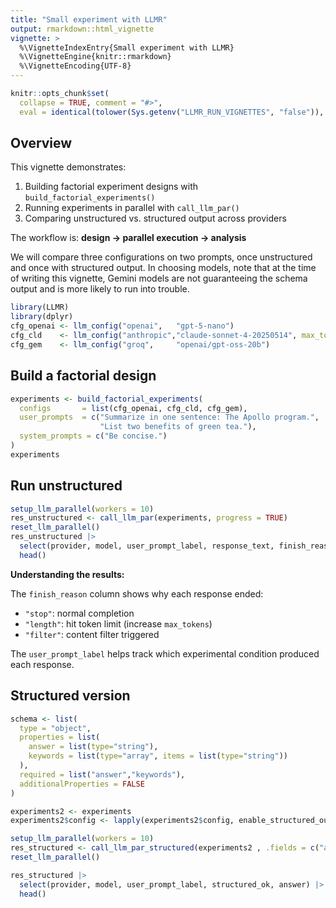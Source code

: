 ```yaml
---
title: "Small experiment with LLMR"
output: rmarkdown::html_vignette
vignette: >
  %\VignetteIndexEntry{Small experiment with LLMR}
  %\VignetteEngine{knitr::rmarkdown}
  %\VignetteEncoding{UTF-8}
---
```


```r
knitr::opts_chunk$set(
  collapse = TRUE, comment = "#>",
  eval = identical(tolower(Sys.getenv("LLMR_RUN_VIGNETTES", "false")), "true") )
```  

## Overview

This vignette demonstrates:

1. Building factorial experiment designs with `build_factorial_experiments()`
2. Running experiments in parallel with `call_llm_par()`
3. Comparing unstructured vs. structured output across providers

The workflow is: **design → parallel execution → analysis**

We will compare three configurations on two prompts, once unstructured and once with structured output. In choosing models, note that at the time of writing this vignette, Gemini models are not guaranteeing the schema output and is more likely to run into trouble. 

```r
library(LLMR)
library(dplyr)
cfg_openai <- llm_config("openai",   "gpt-5-nano")
cfg_cld    <- llm_config("anthropic","claude-sonnet-4-20250514", max_tokens = 512)
cfg_gem    <- llm_config("groq",     "openai/gpt-oss-20b")
```

## Build a factorial design
```r
experiments <- build_factorial_experiments(
  configs       = list(cfg_openai, cfg_cld, cfg_gem),
  user_prompts  = c("Summarize in one sentence: The Apollo program.",
                    "List two benefits of green tea."),
  system_prompts = c("Be concise.")
)
experiments
```

## Run unstructured
```r
setup_llm_parallel(workers = 10)
res_unstructured <- call_llm_par(experiments, progress = TRUE)
reset_llm_parallel()
res_unstructured |>
  select(provider, model, user_prompt_label, response_text, finish_reason) |>
  head()
```

**Understanding the results:**

The `finish_reason` column shows why each response ended:

- `"stop"`: normal completion
- `"length"`: hit token limit (increase `max_tokens`)
- `"filter"`: content filter triggered

The `user_prompt_label` helps track which experimental condition produced each response.

## Structured version
```r
schema <- list(
  type = "object",
  properties = list(
    answer = list(type="string"),
    keywords = list(type="array", items = list(type="string"))
  ),
  required = list("answer","keywords"),
  additionalProperties = FALSE
)

experiments2 <- experiments
experiments2$config <- lapply(experiments2$config, enable_structured_output, schema = schema)

setup_llm_parallel(workers = 10)
res_structured <- call_llm_par_structured(experiments2 , .fields = c("answer","keywords") )
reset_llm_parallel()

res_structured |>
  select(provider, model, user_prompt_label, structured_ok, answer) |>
  head()


```



